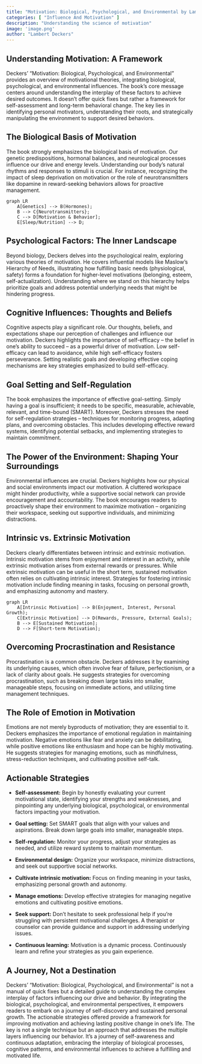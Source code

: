 ```yaml
---
title: "Motivation: Biological, Psychological, and Environmental by Lambert Deckers"
categories: [ "Influence And Motivation" ]
description: "Understanding the science of motivation"
image: 'image.png'
author: "Lambert Deckers"
---
```

## Understanding Motivation: A Framework

Deckers' "Motivation: Biological, Psychological, and Environmental" provides an overview of motivational theories, integrating biological, psychological, and environmental influences. The book's core message centers around understanding the interplay of these factors to achieve desired outcomes. It doesn't offer quick fixes but rather a framework for self-assessment and long-term behavioral change. The key lies in identifying personal motivators, understanding their roots, and strategically manipulating the environment to support desired behaviors.


## The Biological Basis of Motivation

The book strongly emphasizes the biological basis of motivation. Our genetic predispositions, hormonal balances, and neurological processes influence our drive and energy levels. Understanding our body's natural rhythms and responses to stimuli is crucial. For instance, recognizing the impact of sleep deprivation on motivation or the role of neurotransmitters like dopamine in reward-seeking behaviors allows for proactive management.

```mermaid
graph LR
    A[Genetics] --> B(Hormones);
    B --> C{Neurotransmitters};
    C --> D[Motivation & Behavior];
    E[Sleep/Nutrition] --> D;
```


## Psychological Factors: The Inner Landscape

Beyond biology, Deckers delves into the psychological realm, exploring various theories of motivation.  He covers influential models like Maslow's Hierarchy of Needs, illustrating how fulfilling basic needs (physiological, safety) forms a foundation for higher-level motivations (belonging, esteem, self-actualization).  Understanding where we stand on this hierarchy helps prioritize goals and address potential underlying needs that might be hindering progress.


## Cognitive Influences: Thoughts and Beliefs

Cognitive aspects play a significant role. Our thoughts, beliefs, and expectations shape our perception of challenges and influence our motivation.  Deckers highlights the importance of self-efficacy – the belief in one's ability to succeed – as a powerful driver of motivation. Low self-efficacy can lead to avoidance, while high self-efficacy fosters perseverance.  Setting realistic goals and developing effective coping mechanisms are key strategies emphasized to build self-efficacy.


## Goal Setting and Self-Regulation

The book emphasizes the importance of effective goal-setting.  Simply having a goal is insufficient; it needs to be specific, measurable, achievable, relevant, and time-bound (SMART).  Moreover, Deckers stresses the need for self-regulation strategies – techniques for monitoring progress, adapting plans, and overcoming obstacles. This includes developing effective reward systems, identifying potential setbacks, and implementing strategies to maintain commitment.


## The Power of the Environment: Shaping Your Surroundings

Environmental influences are crucial. Deckers highlights how our physical and social environments impact our motivation. A cluttered workspace might hinder productivity, while a supportive social network can provide encouragement and accountability. The book encourages readers to proactively shape their environment to maximize motivation – organizing their workspace, seeking out supportive individuals, and minimizing distractions.


## Intrinsic vs. Extrinsic Motivation

Deckers clearly differentiates between intrinsic and extrinsic motivation. Intrinsic motivation stems from enjoyment and interest in an activity, while extrinsic motivation arises from external rewards or pressures. While extrinsic motivation can be useful in the short term, sustained motivation often relies on cultivating intrinsic interest. Strategies for fostering intrinsic motivation include finding meaning in tasks, focusing on personal growth, and emphasizing autonomy and mastery.

```mermaid
graph LR
    A[Intrinsic Motivation] --> B(Enjoyment, Interest, Personal Growth);
    C[Extrinsic Motivation] --> D(Rewards, Pressure, External Goals);
    B --> E[Sustained Motivation];
    D --> F[Short-term Motivation];
```


## Overcoming Procrastination and Resistance

Procrastination is a common obstacle.  Deckers addresses it by examining its underlying causes, which often involve fear of failure, perfectionism, or a lack of clarity about goals.  He suggests strategies for overcoming procrastination, such as breaking down large tasks into smaller, manageable steps, focusing on immediate actions, and utilizing time management techniques.


## The Role of Emotion in Motivation

Emotions are not merely byproducts of motivation; they are essential to it.  Deckers emphasizes the importance of emotional regulation in maintaining motivation.  Negative emotions like fear and anxiety can be debilitating, while positive emotions like enthusiasm and hope can be highly motivating.  He suggests strategies for managing emotions, such as mindfulness, stress-reduction techniques, and cultivating positive self-talk.


## Actionable Strategies


* **Self-assessment:**  Begin by honestly evaluating your current motivational state, identifying your strengths and weaknesses, and pinpointing any underlying biological, psychological, or environmental factors impacting your motivation.


* **Goal setting:**  Set SMART goals that align with your values and aspirations. Break down large goals into smaller, manageable steps.


* **Self-regulation:** Monitor your progress, adjust your strategies as needed, and utilize reward systems to maintain momentum.


* **Environmental design:**  Organize your workspace, minimize distractions, and seek out supportive social networks.


* **Cultivate intrinsic motivation:**  Focus on finding meaning in your tasks, emphasizing personal growth and autonomy.


* **Manage emotions:**  Develop effective strategies for managing negative emotions and cultivating positive emotions.


* **Seek support:**  Don't hesitate to seek professional help if you're struggling with persistent motivational challenges.  A therapist or counselor can provide guidance and support in addressing underlying issues.


* **Continuous learning:** Motivation is a dynamic process. Continuously learn and refine your strategies as you gain experience.


## A Journey, Not a Destination

Deckers' "Motivation: Biological, Psychological, and Environmental" is not a manual of quick fixes but a detailed guide to understanding the complex interplay of factors influencing our drive and behavior. By integrating the biological, psychological, and environmental perspectives, it empowers readers to embark on a journey of self-discovery and sustained personal growth. The actionable strategies offered provide a framework for improving motivation and achieving lasting positive change in one's life. The key is not a single technique but an approach that addresses the multiple layers influencing our behavior. It’s a journey of self-awareness and continuous adaptation, embracing the interplay of biological processes, cognitive patterns, and environmental influences to achieve a fulfilling and motivated life.

